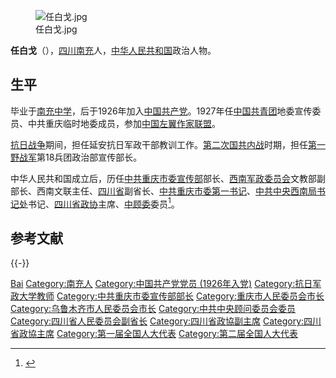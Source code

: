 [[File:任白戈.jpg|thumb]]

'''任白戈'''（{{bd|1906年||1986年|catIdx=}}），[[四川|四川]][[南充|南充]]人，[[中华人民共和国|中华人民共和国]]政治人物。

== 生平 ==
毕业于[[南充中学|南充中学]]，后于1926年加入[[中国共产党|中国共产党]]。1927年任[[中国共青团|中国共青团]]地委宣传委员、中共重庆临时地委成员，参加[[中国左翼作家联盟|中国左翼作家联盟]]。

[[抗日战争|抗日战争]]期间，担任延安抗日军政干部教训工作。[[第二次国共内战|第二次国共内战]]时期，担任[[第一野战军|第一野战军]]第18兵团政治部宣传部长。

中华人民共和国成立后，历任[[中共重庆市委|中共重庆市委]][[宣传部|宣传部]]部长、[[西南军政委员会|西南军政委员会]]文教部副部长、西南文联主任、[[四川省|四川省]]副省长、[[中共重庆市委|中共重庆市委]][[第一书记|第一书记]]、[[中共中央西南局|中共中央西南局]][[书记处|书记处]]书记、[[四川省政协|四川省政协]]主席、[[中顾委|中顾委]]委员<ref>{{cite web|title =追念任白戈|url =http://www.cqcrtv.gov.cn/html/1/wgsy/lnwh/hyl/news_658_3776.html|accessdate =2011-03-12|deadurl =yes|archiveurl =https://archive.is/20120728153616/http://www.cqcrtv.gov.cn/html/1/wgsy/lnwh/hyl/news_658_3776.html|archivedate =2012-07-28}}</ref>。

== 参考文献 ==
{{Reflist}}

{{-}}
{{中国政治人物小作品}}
{{中华人民共和国四川省正职领导人|nocat}}
{{重庆市市长|nocat}}
{{中国近现代文学}}
{{Navboxes 
| title  = 任白戈在[[中国文学艺术界联合会|中国文学艺术界联合会]]的职务
| list1  =
{{中华全国文学艺术界联合会第一届全国委员会}}
{{中国文学艺术界联合会第二届全国委员会}}
{{中国文学艺术界联合会第三届全国委员会}}
{{中国文学艺术界联合会第四届全国委员会}}
}}

{{Authority control}}
{{DEFAULTSORT:Ren任}}
[[Category:任姓|Bai]]
[[Category:南充人|Category:南充人]]
[[Category:中国共产党党员_(1926年入党)|Category:中国共产党党员 (1926年入党)]]
[[Category:抗日军政大学教师|Category:抗日军政大学教师]]
[[Category:中共重庆市委宣传部部长|Category:中共重庆市委宣传部部长]]
[[Category:重庆市人民委员会市长|Category:重庆市人民委员会市长]]
[[Category:乌鲁木齐市人民委员会市长|Category:乌鲁木齐市人民委员会市长]]
[[Category:中共中央顾问委员会委员|Category:中共中央顾问委员会委员]]
[[Category:四川省人民委员会副省长|Category:四川省人民委员会副省长]]
[[Category:四川省政協副主席|Category:四川省政協副主席]]
[[Category:四川省政協主席|Category:四川省政協主席]]
[[Category:第一届全国人大代表|Category:第一届全国人大代表]]
[[Category:第二届全国人大代表|Category:第二届全国人大代表]]